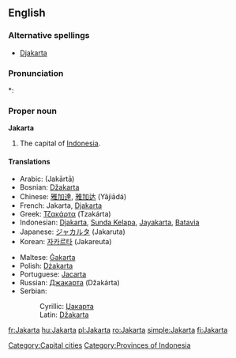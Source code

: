 {{wikipedia}}
==English==

===Alternative spellings===
* [[Djakarta]]

===Pronunciation===
*: {{rhymes|ɑː(r)tə}}

===Proper noun===
'''Jakarta'''

# The capital of [[Indonesia]].

====Translations====
{{trans-top|capital of Indonesia}}
* Arabic: {{Arab|[[جاكرتا]]}} (Jakārtā) {{f}}
* Bosnian: [[Džakarta#Bosnian|Džakarta]] {{f}}
* Chinese: [[雅加達]], [[雅加达]] (Yăjiādá)
* French: Jakarta, [[Djakarta]]
* Greek: [[Τζακάρτα]] (Tzakárta)
* Indonesian: [[Djakarta]], [[Sunda Kelapa]], [[Jayakarta]], [[Batavia]]
* Japanese: [[ジャカルタ]] (Jakaruta)
* Korean: [[자카르타]] (Jakareuta)
{{trans-mid}}
* Maltese: [[Ġakarta]]
* Polish: [[Dżakarta]] {{f}}
* Portuguese: [[Jacarta]] {{f}}
* Russian: [[Джакарта]] (Džakárta) {{f}}
* Serbian:
*: Cyrillic: [[Џакарта#Serbian|Џакарта]] {{f}}
*: Latin: [[Džakarta#Serbian|Džakarta]] {{f}}
{{trans-bottom}}

[[Category:Capital cities]]
[[Category:Provinces of Indonesia]]

[[fr:Jakarta]]
[[hu:Jakarta]]
[[pl:Jakarta]]
[[ro:Jakarta]]
[[simple:Jakarta]]
[[fi:Jakarta]]